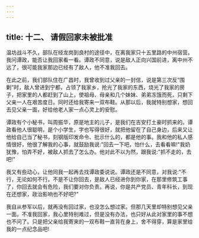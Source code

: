 ```yaml
---
---
---
```

title: 十二、 请假回家未被批准
---



温坊战斗不久，部队在经龙岗到良村的途径中，在离我家只十五里路的中州宿营。我问谭政，能否让我回家看一看。谭政不同意，说是敌人正向兴国前进，离中州不远了，很可能我家那边已经有了敌人，他不准我回去。

在此之前，我们部队住在广昌时，我曾收到过父亲的一封信，说是第三次反“围剿”时，敌人曾进到宁都，占领了我家乡，抢光了我家的东西，烧光了我家的房子，把家里的人都赶到了山上，使祖母、母亲和几个妹妹、弟弟冻饿而死，只剩下父亲一人在艰苦度日。同时还给我寄来一双布鞋。从那以后，我就特别想家，想回去见父亲一面，好给他老人家一点心灵上的安慰。

谭政有个小秘书，叫周振华，原是地主的儿子，是我们在吉安打土豪时抓来的。谭政看他人很聪明，是个小学生，字也写得很好，就把他留在了自己身边，后来又让他给自己当了秘书，刻钢版印发命令、批示什么的，都是他的事。我和他的私人感情很好，他很了解我的心事，就鼓励我说:"回去一下吧，怕什么，去看看嘛!"我奶犹豫，怕弄不好，被敌人抓去了怎么办。他对此不以为然，跟我说:"抓不走的，去吧!"

我又有些动心，让他同我一起再去找谭政委说说。谭政还是不同意，对我说:"不行，无论如何不行。不是不让你回去，是敌人已经进你到你家，在那里修筑工事了，你回去就会有危险，我们要对你负责。再说，你是共产党员、青年科长，到现在还想家，政治影响也不好吧?"

我自从参军以后，就再没有回过家，也没怎么想过家。但那几天里却特别想见父亲一面。不准我回家，我心里特别难过，但是没有办法，也只好从此对家里的事不想也不问了。只是把父亲给我寄来的一双布鞋一直背在身上，舍不得穿，算是家里给我的一点纪念品吧!